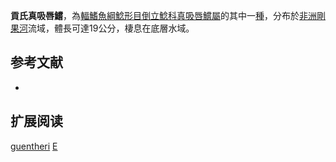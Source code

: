 {{Speciesbox
| name = 貢氏真吸唇鱨
| image = 
| image_width = 250px
| image_caption = 
| status = LC
| status_system = IUCN3.1
| genus = Euchilichthys
| species = guentheri
| authority = [[Schilthuis|Schilthuis]], 1891
| synonyms = *''Atopochilus guentheri''<br /><small>Schilthuis, 1891</small>
*''Atopochilus güntheri''<br /><small>Schilthuis, 1891</small>
}}

'''貢氏真吸唇鱨'''，為[[輻鰭魚綱|輻鰭魚綱]][[鯰形目|鯰形目]][[倒立鯰科|倒立鯰科]][[真吸唇鱨屬|真吸唇鱨屬]]的其中一[[種|種]]，分布於[[非洲|非洲]][[剛果河|剛果河]]流域，體長可達19公分，棲息在底層水域。

==参考文献==
*{{FishBase_species|genus=Euchilichthys|species=guentheri|year=2011|month=12}}

== 扩展阅读 ==
{{refbegin}}
{{wikispecies-inline|Euchilichthys guentheri|貢氏真吸唇鱨}}
{{refend}}
{{Taxonbar|from=Q1104814}}

[[Category:真吸唇鱨屬|guentheri]]
[[Category:1891年描述的魚類|E]]